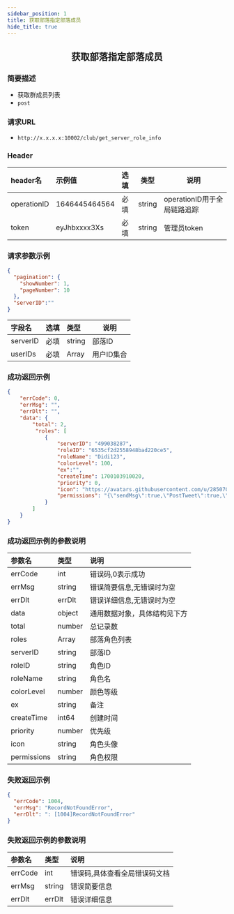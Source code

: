 ```yaml
---
sidebar_position: 1
title: 获取部落指定部落成员
hide_title: true
---
```


<center>

## 获取部落指定部落成员

</center>

### 简要描述
- 获取群成员列表
- `post` 
### 请求URL
- `http://x.x.x.x:10002/club/get_server_role_info` 


### Header
|header名|示例值|选填|类型|说明|
|:----    |:-------    |:--- |---|------      |
|operationID|1646445464564|必填|string|operationID用于全局链路追踪|
|token|eyJhbxxxx3Xs|必填|string|管理员token|


### 请求参数示例


```json
{
  "pagination": {
    "showNumber": 1,
    "pageNumber": 10
  },
  "serverID":""
}

```
|字段名|选填|类型|说明|
|:----    |:-------    |:--- |---|
|serverID|必填|string|部落ID|
|userIDs|必填|Array|用户ID集合|

### 成功返回示例


```json
{
    "errCode": 0,
    "errMsg": "",
    "errDlt": "",
    "data": {
        "total": 2,
         "roles": [
            {
                "serverID": "499038287",
                "roleID": "6535cf2d2558948bad220ce5",
                "roleName": "Didi123",
                "colorLevel": 100,
                "ex":"",
                "createTime": 1700103910020,
                "priority": 0,
                "icon": "https://avatars.githubusercontent.com/u/28507035?s=200&v=4",
                "permissions": "{\"sendMsg\":true,\"PostTweet\":true,\"manageMsg\":true,\"TweetReply\":true,\"manageRole\":true,\"shareServer\":true,\"manageMember\":true,\"manageServer\":true,\"manageChannel\":true,\"manageCommunity\":true,\"ManageGroupCategory\":true}"
            }
        ]
    }
}
```
### 成功返回示例的参数说明


|参数名|类型|说明|
|:----    |:-------    |:--- |
|errCode|int|错误码,0表示成功|
|errMsg|string|错误简要信息,无错误时为空|
|errDlt|errDlt|错误详细信息,无错误时为空|
|data|object|通用数据对象，具体结构见下方|
|total|number|总记录数|
|roles|Array|部落角色列表|
|serverID|string|部落ID|
|roleID|string|角色ID|
|roleName|string|角色名|
|colorLevel|number|颜色等级|
|ex|string|备注|
|createTime|int64|创建时间|
|priority|number|优先级|
|icon|string|角色头像|
|permissions|string|角色权限|

### 失败返回示例


```json
{
  "errCode": 1004,
  "errMsg": "RecordNotFoundError",
  "errDlt": ": [1004]RecordNotFoundError"
}
```
### 失败返回示例的参数说明


|参数名|类型|说明|
|:----    |:-------    |:--- |
|errCode|int|错误码,具体查看全局错误码文档|
|errMsg|string|错误简要信息|
|errDlt|errDlt|错误详细信息|
